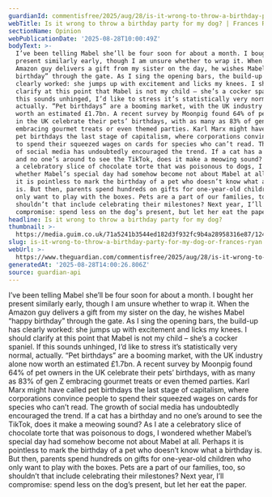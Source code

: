 ```yaml
---
guardianId: commentisfree/2025/aug/28/is-it-wrong-to-throw-a-birthday-party-for-my-dog
webTitle: Is it wrong to throw a birthday party for my dog? | Frances Ryan
sectionName: Opinion
webPublicationDate: '2025-08-28T10:00:49Z'
bodyText: >-
  I’ve been telling Mabel she’ll be four soon for about a month. I bought her
  present similarly early, though I am unsure whether to wrap it. When the
  Amazon guy delivers a gift from my sister on the day, he wishes Mabel “happy
  birthday” through the gate. As I sing the opening bars, the build-up has
  clearly worked: she jumps up with excitement and licks my knees. I should
  clarify at this point that Mabel is not my child – she’s a cocker spaniel. If
  this sounds unhinged, I’d like to stress it’s statistically very normal,
  actually. “Pet birthdays” are a booming market, with the UK industry alone now
  worth an estimated £1.7bn. A recent survey by Moonpig found 64% of pet owners
  in the UK celebrate their pets’ birthdays, with as many as 83% of gen Z
  embracing gourmet treats or even themed parties. Karl Marx might have called
  pet birthdays the last stage of capitalism, where corporations convince people
  to spend their squeezed wages on cards for species who can’t read. The growth
  of social media has undoubtedly encouraged the trend. If a cat has a birthday
  and no one’s around to see the TikTok, does it make a meowing sound? As I ate
  a celebratory slice of chocolate torte that was poisonous to dogs, I wondered
  whether Mabel’s special day had somehow become not about Mabel at all. Perhaps
  it is pointless to mark the birthday of a pet who doesn’t know what a birthday
  is. But then, parents spend hundreds on gifts for one-year-old children who
  only want to play with the boxes. Pets are a part of our families, too, so
  shouldn’t that include celebrating their milestones? Next year, I’ll
  compromise: spend less on the dog’s present, but let her eat the paper.
headline: Is it wrong to throw a birthday party for my dog?
thumbnail: >-
  https://media.guim.co.uk/71a5241b3544ed182d3f932fc9b4a28958316e87/1249_0_6549_5239/500.jpg
slug: is-it-wrong-to-throw-a-birthday-party-for-my-dog-or-frances-ryan
webUrl: >-
  https://www.theguardian.com/commentisfree/2025/aug/28/is-it-wrong-to-throw-a-birthday-party-for-my-dog
generatedAt: '2025-08-28T14:00:26.806Z'
source: guardian-api
---
```

I’ve been telling Mabel she’ll be four soon for about a month. I bought her present similarly early, though I am unsure whether to wrap it. When the Amazon guy delivers a gift from my sister on the day, he wishes Mabel “happy birthday” through the gate. As I sing the opening bars, the build-up has clearly worked: she jumps up with excitement and licks my knees. I should clarify at this point that Mabel is not my child – she’s a cocker spaniel. If this sounds unhinged, I’d like to stress it’s statistically very normal, actually. “Pet birthdays” are a booming market, with the UK industry alone now worth an estimated £1.7bn. A recent survey by Moonpig found 64% of pet owners in the UK celebrate their pets’ birthdays, with as many as 83% of gen Z embracing gourmet treats or even themed parties. Karl Marx might have called pet birthdays the last stage of capitalism, where corporations convince people to spend their squeezed wages on cards for species who can’t read. The growth of social media has undoubtedly encouraged the trend. If a cat has a birthday and no one’s around to see the TikTok, does it make a meowing sound? As I ate a celebratory slice of chocolate torte that was poisonous to dogs, I wondered whether Mabel’s special day had somehow become not about Mabel at all. Perhaps it is pointless to mark the birthday of a pet who doesn’t know what a birthday is. But then, parents spend hundreds on gifts for one-year-old children who only want to play with the boxes. Pets are a part of our families, too, so shouldn’t that include celebrating their milestones? Next year, I’ll compromise: spend less on the dog’s present, but let her eat the paper.
